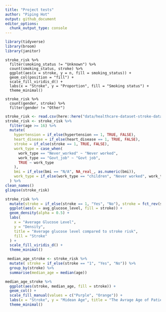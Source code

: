 ```yaml
---
title: "Project tests"
author: "Piping Hot"
output: github_document
editor_options: 
  chunk_output_type: console
---
```


```r
library(tidyverse)
library(broom)
library(janitor)
```



```proposal-stuff
stroke_risk %>%
  filter(smoking_status != "Unknown") %>%
  count(smoking_status, stroke) %>%
  ggplot(aes(x = stroke, y = n, fill = smoking_status)) +
  geom_col(position = "fill") +
  scale_fill_viridis_d() +
  labs(x = "Stroke", y = "Proportion", fill = "Smoking status") +
  theme_minimal()
```

```propsal-stuff2
stroke_risk %>%
  count(gender, stroke) %>%
  filter(gender != "Other")
```

```r
stroke_risk <- read.csv(here::here("data/healthcare-dataset-stroke-data.csv"))
stroke_risk <- stroke_risk %>%
  filter(age >= 16) %>%
  mutate(
    hypertension = if_else(hypertension == 1, TRUE, FALSE),
    heart_disease = if_else(heart_disease == 1, TRUE, FALSE),
    stroke = if_else(stroke == 1, TRUE, FALSE),
    work_type = case_when(
      work_type == "Never_worked" ~ "Never worked",
      work_type == "Govt_job" ~ "Govt job",
      TRUE ~ work_type
    ),
    bmi = if_else(bmi == "N/A", NA_real_, as.numeric(bmi)),
    work_type = if_else(work_type == "children", "Never worked", work_type)
  ) %>%
clean_names()
glimpse(stroke_risk)

stroke_risk %>%
  mutate(stroke = if_else(stroke == 1, "Yes", "No"), stroke = fct_rev(stroke)) %>%
  ggplot(aes(x = avg_glucose_level, fill = stroke)) +
  geom_density(alpha = 0.5) +
  labs(
    x = "Average Glucose Level",
    y = "Density",
    title = "Average glucose level compared to stroke risk",
    fill = "Stroke"
  ) +
  scale_fill_viridis_d() +
  theme_minimal()

```

```r
 median_age_stroke <- stroke_risk %>%
  mutate( stroke = if_else(stroke == "1", "Yes", "No")) %>%
  group_by(stroke) %>%
  summarise(median_age = median(age))

median_age_stroke %>%
  ggplot(aes(stroke, median_age, fill = stroke)) +
  geom_col() +
  scale_fill_manual(values = c("Purple", "Orange")) +
  labs(x = "Stroke", y = "Midean Age", title = "The Avrage Age of Patients who have had a Stroke") +
  theme_minimal() 
  
  
  
```

